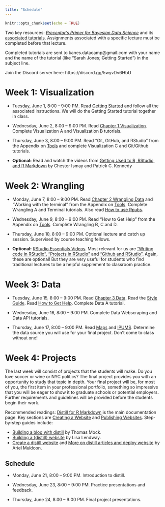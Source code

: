 ```yaml
---
title: "Schedule"
---
```


```r
knitr::opts_chunk$set(echo = TRUE)
```

Two key resources: [*Preceptor's Primer for Bayesian Data Science*](https://ppbds.github.io/primer/) and its [associated tutorials](https://ppbds.github.io/primer.tutorials/). Assignments associated with a specific lecture must be completed before that lecture.

Completed tutorials are sent to kanes.datacamp@gmail.com with your name and the name of the tutorial (like "Sarah Jones; Getting Started") in the subject line.

Join the Discord server here: https://discord.gg/5wyvDv6HbU

# Week 1: Visualization

* Tuesday, June 1, 8:00 -- 9:00 PM.  Read [Getting Started](https://ppbds.github.io/primer/getting-started.html) and follow all the associated instructions. We will do the Getting Started tutorial together in class.

* Wednesday, June 2, 8:00 -- 9:00 PM. Read [Chapter 1 Visualization](https://ppbds.github.io/primer/visualization.html). Complete Visualization A and Visualization B tutorials. 

* Thursday, June 3, 8:00 -- 9:00 PM.  Read "Git, GitHub, and RStudio" from the Appendix on [Tools](https://ppbds.github.io/primer/tools.html) and complete Visualization C and Git/Github tutorials.  


* **Optional:** Read and watch the videos from [Getting Used to R, RStudio, and R Markdown](https://ismayc.github.io/rbasics-book/) by Chester Ismay and Patrick C. Kennedy



# Week 2: Wrangling

* Monday, June 7, 8:00 -- 9:00 PM.  Read [Chapter 2 Wrangling Data](https://ppbds.github.io/primer/wrangling.html) and "Working with the terminal" from the Appendix on [Tools](https://ppbds.github.io/primer/tools.html). Complete Wrangling A and Terminal tutorials. Also read [How to use Rpubs](https://ppbds.github.io/primer/tools.html#how-to-use-rpubs).

* Wednesday, June 9, 8:00 -- 9:00 PM. Read "How to Get Help" from the Appendix on [Tools](https://ppbds.github.io/primer/tools.html). Complete Wrangling B, C and D.

* Thursday, June 10, 8:00 -- 9:00 PM. Optional lecture and catch up session. Supervised by course teaching fellows.

* **Optional:** [RStudio Essentials Videos](https://resources.rstudio.com/wistia-rstudio-essentials-2). Most relevant for us are [“Writing code in RStudio”](https://www.rstudio.com/resources/webinars/), [“Projects in RStudio”](https://www.rstudio.com/resources/webinars/) and [“Github and RStudio”](https://www.rstudio.com/resources/webinars/). Again, these are optional! But they are very useful for students who find traditional lectures to be a helpful supplement to classroom practice.



# Week 3: Data


* Tuesday, June 15, 8:00 -- 9:00 PM.  Read [Chapter 3 Data](https://ppbds.github.io/primer/data.html). Read the [Style Guide](https://ppbds.github.io/primer/tools.html#style-guide). Read [How to Get Help](https://ppbds.github.io/primer/tools.html#how-to-get-help). Complete Data A tutorial.

* Wednesday, June 16, 8:00 -- 9:00 PM.  Complete Data Webscraping and Data API tutorials.

* Thursday, June 17, 8:00 -- 9:00 PM. Read [Maps](https://ppbds.github.io/primer/maps.html) and [IPUMS](https://ppbds.github.io/primer/ipums.html). Determine the data source you will use for your final project. Don't come to class without one!


# Week 4: Projects

The last week will consist of projects that the students will make. Do you love soccer or wine or NYC politics? The final project provides you with an opportunity to study that topic in depth. Your final project will be, for most of you, the first item in your professional portfolio, something so impressive that you will be eager to show it to graduate schools or potential employers. Further requirements and guidelines will be provided before the students begin their work.

Recommended readings: [Distill for R Markdown](https://rstudio.github.io/distill/) is the main documentation page. Key sections are [Creating a Website](https://rstudio.github.io/distill/website.html) and [Publishing Websites](https://rstudio.github.io/distill/publish_website.html). Step-by-step guides include:

  + [Building a blog with distill](https://themockup.blog/posts/2020-08-01-building-a-blog-with-distill/) by Thomas Mock.  
  + [Building a {distill} website](https://lisalendway.netlify.app/posts/2020-12-09-buildingdistill/) by Lisa Lendway.  
  + [Create a distill website](https://aosmith16.github.io/spring-r-topics/materials.html#week-2-create-a-distill-website) and [More on distill articles and deploy website](https://aosmith16.github.io/spring-r-topics/materials.html#week-3-more-on-distill-articles-and-deploy-website) by Ariel Muldoon.

## Schedule

* Monday, June 21, 8:00 -- 9:00 PM. Introduction to distill.

* Wednesday, June 23, 8:00 -- 9:00 PM. Practice presentations and feedback.  

* Thursday, June 24, 8:00 -- 9:00 PM. Final project presentations. 
